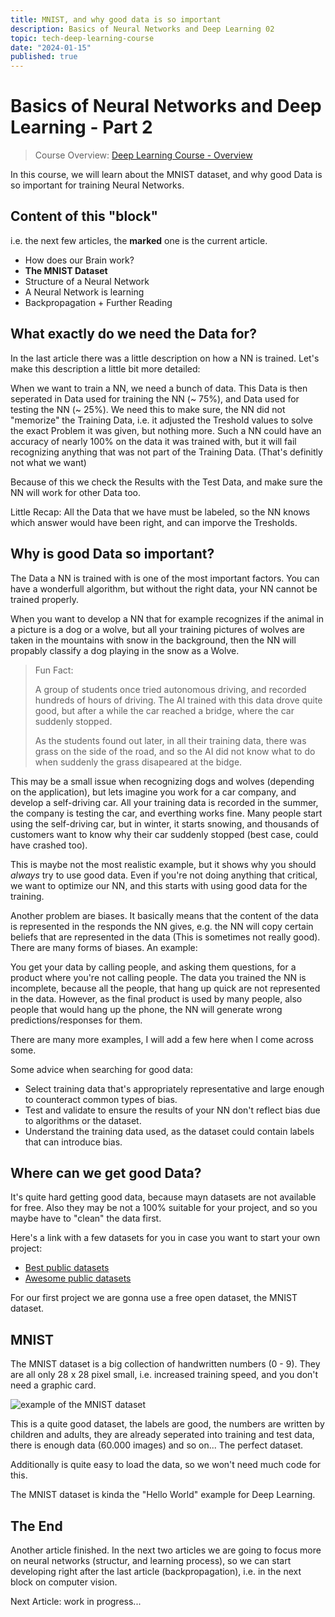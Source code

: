 ```yaml
---
title: MNIST, and why good data is so important
description: Basics of Neural Networks and Deep Learning 02
topic: tech-deep-learning-course
date: "2024-01-15"
published: true
---
```


# Basics of Neural Networks and Deep Learning - Part 2

> Course Overview: [Deep Learning Course - Overview](/blog/deep-learning-course)

In this course, we will learn about the MNIST dataset, 
and why good Data is so important for training Neural Networks.

## Content of this "block"
i.e. the next few articles, the **marked** one is the current article.

- How does our Brain work?
- **The MNIST Dataset**
- Structure of a Neural Network
- A Neural Network is learning
- Backpropagation + Further Reading

## What exactly do we need the Data for?

In the last article there was a little description on how a NN is trained. 
Let's make this description a little bit more detailed:

When we want to train a NN, we need a bunch of data. 
This Data is then seperated in Data used for training the NN (~ 75%), and Data used for testing the NN (~ 25%).
We need this to make sure, the NN did not "memorize" the Training Data, 
i.e. it adjusted the Treshold values to solve the exact Problem it was given, but nothing more.
Such a NN could have an accuracy of nearly 100% on the data it was trained with, 
but it will fail recognizing anything that was not part of the Training Data.
(That's definitly not what we want)

Because of this we check the Results with the Test Data, and make sure the NN will work for other Data too.

Little Recap: All the Data that we have must be labeled, so the NN knows which answer would have been right, 
and can imporve the Tresholds.


## Why is good Data so important?

The Data a NN is trained with is one of the most important factors.
You can have a wonderfull algorithm, but without the right data, your NN cannot be trained properly.

When you want to develop a NN 
that for example recognizes if the animal in a picture is a dog or a wolve, 
but all your training pictures of wolves are taken in the mountains with snow in the background, 
then the NN will propably classify a dog playing in the snow as a Wolve.

> Fun Fact:
>
> A group of students once tried autonomous driving, and recorded hundreds of hours of driving.
> The AI trained with this data drove quite good, but after a while the car reached a bridge, where the car suddenly stopped.
>
> As the students found out later, in all their training data, there was grass on the side of the road,
> and so the AI did not know what to do when suddenly the grass disapeared at the bidge.

This may be a small issue when recognizing dogs and wolves (depending on the application), 
but lets imagine you work for a car company, and develop a self-driving car.
All your training data is recorded in the summer, the company is testing the car, 
and everthing works fine. Many people start using the self-driving car, 
but in winter, it starts snowing, 
and thousands of customers want to know why their car suddenly stopped (best case, could have crashed too).

This is maybe not the most realistic example, but it shows why you should *always* try to use good data.
Even if you're not doing anything that critical, we want to optimize our NN, 
and this starts with using good data for the training.

Another problem are biases. It basically means that the content of the data is represented in the responds the NN gives, 
e.g. the NN will copy certain beliefs that are represented in the data (This is sometimes not really good). 
There are many forms of biases. An example: 

You get your data by calling people, and asking them questions, for a product where you're not calling people.
The data you trained the NN is incomplete, because all the people, that hang up quick are not represented in the data.
However, as the final product is used by many people, also people that would hang up the phone, 
the NN will generate wrong predictions/responses for them.

There are many more examples, I will add a few here when I come across some.

Some advice when searching for good data:

- Select training data that's appropriately representative and large enough to counteract common types of bias.
- Test and validate to ensure the results of your NN don't reflect bias due to algorithms or the dataset.
- Understand the training data used, as the dataset could contain labels that can introduce bias.


## Where can we get good Data?

It's quite hard getting good data, because mayn datasets are not available for free.
Also they may be not a 100% suitable for your project, and so you maybe have to "clean" the data first.

Here's a link with a few datasets for you in case you want to start your own project: 
- [Best public datasets](https://www.altexsoft.com/blog/best-public-machine-learning-datasets/)
- [Awesome public datasets](https://github.com/awesomedata/awesome-public-datasets)

For our first project we are gonna use a free open dataset, the MNIST dataset.


## MNIST

The MNIST dataset is a big collection of handwritten numbers (0 - 9). 
They are all only 28 x 28 pixel small, i.e. increased training speed, and you don't need a graphic card.

![example of the MNIST dataset](/blog-images/mnist-example.png)

This is a quite good dataset, the labels are good, the numbers are written by children and adults, 
they are already seperated into training and test data, there is enough data (60.000 images) and so on... The perfect dataset.

Additionally is quite easy to load the data, so we won't need much code for this.

The MNIST dataset is kinda the "Hello World" example for Deep Learning.

## The End

Another article finished. In the next two articles we are going to focus more on neural networks 
(structur, and learning process), so we can start developing right after the last article (backpropagation), 
i.e. in the next block on computer vision.

Next Article: work in progress...